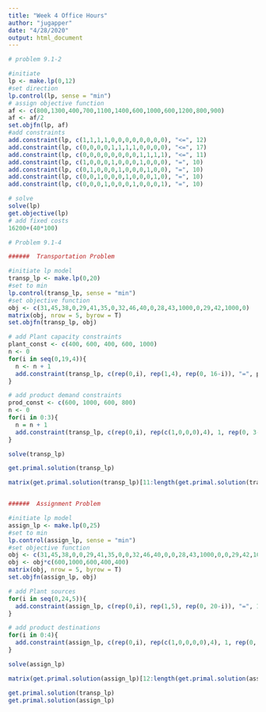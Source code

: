```yaml
---
title: "Week 4 Office Hours"
author: "jugapper"
date: "4/28/2020"
output: html_document
---
```



```r

# problem 9.1-2

#initiate
lp <- make.lp(0,12)
#set direction
lp.control(lp, sense = "min")
# assign objective function
af <- c(800,1300,400,700,1100,1400,600,1000,600,1200,800,900)
af <- af/2
set.objfn(lp, af)
#add constraints
add.constraint(lp, c(1,1,1,1,0,0,0,0,0,0,0,0), "<=", 12)
add.constraint(lp, c(0,0,0,0,1,1,1,1,0,0,0,0), "<=", 17)
add.constraint(lp, c(0,0,0,0,0,0,0,0,1,1,1,1), "<=", 11)
add.constraint(lp, c(1,0,0,0,1,0,0,0,1,0,0,0), "=", 10)
add.constraint(lp, c(0,1,0,0,0,1,0,0,0,1,0,0), "=", 10)
add.constraint(lp, c(0,0,1,0,0,0,1,0,0,0,1,0), "=", 10)
add.constraint(lp, c(0,0,0,1,0,0,0,1,0,0,0,1), "=", 10)

# solve
solve(lp)
get.objective(lp)
# add fixed costs
16200+(40*100)


```


```r
# Problem 9.1-4

######  Transportation Problem

#initiate lp model
transp_lp <- make.lp(0,20)
#set to min
lp.control(transp_lp, sense = "min")
#set objective function
obj <- c(31,45,38,0,29,41,35,0,32,46,40,0,28,43,1000,0,29,42,1000,0)
matrix(obj, nrow = 5, byrow = T)
set.objfn(transp_lp, obj)

# add Plant capacity constraints 
plant_const <- c(400, 600, 400, 600, 1000)
n <- 0
for(i in seq(0,19,4)){
  n <- n + 1
  add.constraint(transp_lp, c(rep(0,i), rep(1,4), rep(0, 16-i)), "=", plant_const[n])
}

# add product demand constraints 
prod_const <- c(600, 1000, 600, 800)
n <- 0
for(i in 0:3){
  n = n + 1
  add.constraint(transp_lp, c(rep(0,i), rep(c(1,0,0,0),4), 1, rep(0, 3-i)), "=", prod_const[n])
}

solve(transp_lp)

get.primal.solution(transp_lp)

matrix(get.primal.solution(transp_lp)[11:length(get.primal.solution(transp_lp))], nrow = 5, byrow = T)


######  Assignment Problem

#initiate lp model
assign_lp <- make.lp(0,25)
#set to min
lp.control(assign_lp, sense = "min")
#set objective function
obj <- c(31,45,38,0,0,29,41,35,0,0,32,46,40,0,0,28,43,1000,0,0,29,42,1000,0,0)
obj <- obj*c(600,1000,600,400,400)
matrix(obj, nrow = 5, byrow = T)
set.objfn(assign_lp, obj)

# add Plant sources 
for(i in seq(0,24,5)){
  add.constraint(assign_lp, c(rep(0,i), rep(1,5), rep(0, 20-i)), "=", 1)
}

# add product destinations 
for(i in 0:4){
  add.constraint(assign_lp, c(rep(0,i), rep(c(1,0,0,0,0),4), 1, rep(0, 4-i)), "=", 1)
}

solve(assign_lp)

matrix(get.primal.solution(assign_lp)[12:length(get.primal.solution(assign_lp))], nrow = 5, byrow = T)

get.primal.solution(transp_lp)
get.primal.solution(assign_lp)

```


